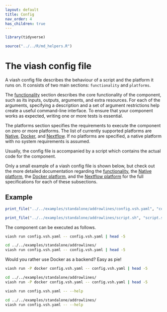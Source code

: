 ```yaml
---
layout: default
title: Config
nav_order: 4
has_children: true
---
```


```r
library(tidyverse)

source("../../R/md_helpers.R")
```

# The viash config file

A viash config file describes the behaviour of a script and the platform it runs on.
It consists of two main sections: `functionality` and `platforms`.

The [functionality](functionality) section describes the core functionality of the component, such as 
its inputs, outputs, arguments, and extra resources. For each of the arguments, specifying
a description and a set of argument restrictions help create a useful command-line interface.
To ensure that your component works as expected, writing one or more tests is essential.

The platforms section specifies the requirements to execute the component on zero or more platforms.
The list of currently supported platforms are [Native](platform-native), [Docker](platform-docker),
and [Nextflow](platform-nextflow). If no platforms are specified, a native platform with no 
system requirements is assumed.

Usually, the config file is accompanied by a script which contains the actual code for the
component.

Only a small example of a viash config file is shown below, but check out the more detailed 
documentation regarding the [functionality](functionality), the [Native platform](platform-native), 
the [Docker platform](platform-docker), and the [Nextflow platform](platform-nextflow) for 
the full specifications for each of these subsections.

## Example

```r
print_file("../../examples/standalone/addrowlines/config.vsh.yaml", "config.vsh.yaml", format = "yaml")
```

```r
print_file("../../examples/standalone/addrowlines/script.sh", "script.sh", format = "bash")
```

The component can be executed as follows.
```bash
viash run config.vsh.yaml -- config.vsh.yaml | head -5
```
```bash
cd ../../examples/standalone/addrowlines/
viash run config.vsh.yaml -- config.vsh.yaml | head -5
```

Would you rather use Docker as a backend? Easy as pie!
```bash
viash run -P docker config.vsh.yaml -- config.vsh.yaml | head -5
```
```bash
cd ../../examples/standalone/addrowlines/
viash run -P docker config.vsh.yaml -- config.vsh.yaml | head -5
```


```bash
viash run config.vsh.yaml -- --help
```
```bash
cd ../../examples/standalone/addrowlines/
viash run config.vsh.yaml -- --help
```
